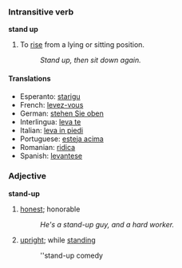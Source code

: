===Intransitive verb===
'''stand up'''

# To [[rise]] from a lying or sitting position.
#: ''Stand up, then sit down again.''

====Translations====

*Esperanto: [[starigu]]
*French: [[levez-vous]] 
*German: [[stehen Sie oben]] 
*Interlingua: [[leva te]] 
*Italian: [[leva in piedi]] 
*Portuguese: [[esteja acima]] 
*Romanian: [[ridica]]
*Spanish: [[levantese]]

===Adjective===
'''stand-up'''
# [[honest]]; honorable
#:''He's a stand-up guy, and a hard worker.''
# [[upright]]; while [[stand]]ing
#: ''stand-up comedy